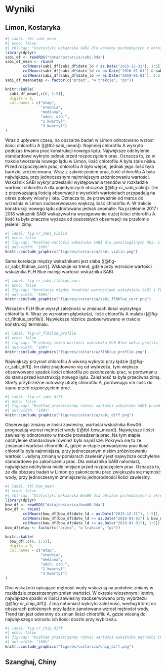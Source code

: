 # Wyniki {#sec-wyniki}

## Limon, Kostaryka
```r
#| label: tbl-sabi_mean
#| echo: false
#| tbl-cap: "Statystyki wskaźnika SABI dla obrazów pochodzących z okresów przed, w trakcie i po wykonywaniu prac konstrukcji terminala kontenerowego w Limon"
library(dplyr)
sabi_df <- readRDS("data/costarica/sabi.Rda")
sabi_df_mean <- rbind(
        colMeans(sabi_df[sabi_df$date_ld < as.Date("2015-12-31"), 1:5]),
        colMeans(sabi_df[sabi_df$date_ld >= as.Date("2016-01-01") & sabi_df$date_ld < as.Date("2018-12-31"), 1:5]),
        colMeans(sabi_df[sabi_df$date_ld >= as.Date("2019-01-01"), 1:5])) %>% as.data.frame()
sabi_df_mean$etap <- factor(c("przed", "w trakcie", "po"))

knitr::kable(
  sabi_df_mean[,c(6, 1:5)],
  digits = 3,
  col.names = c("etap",
                "średnia",
                "mediana",
                "odch. std.",
                "1 kwartyl",
                "3 kwartyl")
)

```
Wraz z upływem czasu, na obszarze badań w Limon odnotowano wzrost ilości chlorofilu A ([@tbl-sabi_mean]).
Najmniej chlorofilu A wykryto podczas trwania prac konstrukcji nowego lądu.
Największe odchylenie standardowe wykryto jednak przed rozpoczęciem prac.
Oznacza to, że w trakcie tworzenia nowego lądu w Limon, ilość chlorofilu A była stale niska. 
Przed rozpoczęciem prac, chlorofilu A było więcej, jednak jego ilość była bardziej zróżnicowana.
Wraz z zakończeniem prac, ilość chlorofilu A była największa, przy jednoczesnym najmniejszym zróżnicowaniu wartości.
Wskaźnik SABI wykrył przesłanki występowania trendów w rozkładzie wartości chlorofilu A dla pojedynczych obrazów ([@fig-cr_sabi_violin]).
Dni z przeważającą ilością obserwacji o wysokich wartościach przypadają na okres połowy wiosny i lata.
Oznacza to, że przeważnie od marca do września w Limon zaobserwowano większą ilość chlorofilu A.
W trakcie konstrukcji nowego lądu odnotowano jednak anomalie.
Na przełomie 2017 i 2018 wskaźnik SABI wskazywał na występowanie dużej ilości chlorofilu A.
Ilość ta była znacznie wyższa od pozostałych obserwacji na przełomie jesieni i zimy.
```r
#| label: fig-cr_sabi_violin
#| echo: false
#| fig-cap: "Rozkład wartości wskaźnika SABI dla poszczególnych dni, z podziałem na etapy prac na obszarze badań w Limon"
#| out-width: "100%"
knitr::include_graphics("figures/costarica/sabi_violin.png")
```
Sama korelacja między wskaźnikami jest słaba ([@fig-cr_sabi_flhblue_corr)].
Wskazuje na trend, gdzie przy wzroście wartości wskaźnika FLH Blue maleją wartości wskaźnika SABI.
```r
#| label: fig-cr_sabi_flhblue_corr
#| echo: false
#| fig-cap: "Korelacja między średnimi wartościami wskaźników SABI i FLH Blue dla obszaru badań w Limon"
#| out-width: "100%"
knitr::include_graphics("figures/costarica/sabi_flhblue_corr.png")
```
Wskaźnik FLH Blue wykrył zależność w zmianach ilości wykrytego chlorofilu A.
Wraz ze wzrostem głębokości, ilość chlorofilu A malała ([@fig-cr_flhblue_profile]).
Największe różnice zaobserwowano w trakcie konstrukcji terminalu.
```r
#| label: fig-cr_flhblue_profile
#| echo: false
#| fig-cap: "Przebieg zmian wartości wskaźnika FLH Blue wdłuż profilu, biegnącego w obszarze badań w Limon"
#| out-width: "100%"
knitr::include_graphics("figures/costarica/flhblue_profile.png")
```
Największy przyrost chlorofilu A wiosną wykryto przy lądzie ([@fig-cr_sabi_diff]).
Im dalej znajdowano się od wybrzeża, tym większy obserwowano spadek ilości chlorofilu po zakończeniu prac, w porównaniu do stanu przed konstrukcją nowego lądu.
Zależność ta była przeciwna zimą.
Strefy przybrzeżne notowały utratę chlorofilu A, porównując ich ilość do stanu przed rozpoczęciem prac.
```r
#| label: fig-cr_sabi_diff
#| echo: false
#| fig-cap: "Rozkład przestrzenny różnic wartości wskaźnika SABI przed rozpoczęciem i po zakończeniu prac na obszarze badań w Limon"
#| out-width: "100%"
knitr::include_graphics("figures/costarica/sabi_diff.png")
```

Obserwując zmiany w ilości zawiesiny, wartości wskaźnika Bow06 prognozują wzrost mętności wody ([@tbl-bow_mean]).
Największe ilości zawiesiny odnotowano w trakcie prowadzenia prac.
Na tym etapie odchylenie standardowe również było najniższe.
Pokrywa się to ze zmianami wartości chlorofilu A, gdzie w etapie prowadzenia prac ilość chlorofilu była najmniejsza, przy jednoczesnym niskim zróżnicowaniu wartości.
Jedyną zmianą w pomiarach zawiesiny jest najwyższe odchylenie standardowe po zakończeniu prac.
Dla wskaźnika SABI natomiast, największe odchylenia miały miejsce przed rozpoczęciem prac.
Oznacza to, że dla obszaru badań w Limon po zakończeniu prac zwiększyła się mętność wody, przy jednoczesnym zmniejszeniu jednorodności ilości zawiesiny.
```r
#| label: tbl-bow_mean
#| echo: false
#| tbl-cap: "Statystyki wskaźnika Bow06 dla obrazów pochodzących z okresów przed, w trakcie i po wykonywaniu prac konstrukcji terminala kontenerowego w Limon"
library(dplyr)
bow_df <- readRDS("data/costarica/bow06.Rda")
bow_df <- rbind(
        colMeans(bow_df[bow_df$date_ld < as.Date("2015-12-31"), 1:5]),
        colMeans(bow_df[bow_df$date_ld >= as.Date("2016-01-01") & bow_df$date_ld < as.Date("2018-12-31"), 1:5]),
        colMeans(bow_df[bow_df$date_ld >= as.Date("2019-01-01"), 1:5])) %>% as.data.frame()
bow_df$etap <- factor(c("przed", "w trakcie", "po"))

knitr::kable(
  bow_df[,c(6, 1:5)],
  digits = 3,
  col.names = c("etap",
                "średnia",
                "mediana",
                "odch. std.",
                "1 kwartyl",
                "3 kwartyl")
)

```
Oba wskaźniki opisujące mętność wody wskazują na podobne zmiany w rozkładzie przestrzennym zmian wartości.
W okresie wiosennym i letnim, największe spadki w ilości zawiesiny zaobserwowano przy wybrzeżu ([@fig-cr_chip_diff]).
Zimą natomiast wykryto zależność, według której na obszarach położonych przy lądzie zanotowano wzrost mętności wody.
Trend ten jest odwrotny do zmian ilości chlorofilu A, gdzie wiosną do największego wzrostu ich ilości doszło przy wybrzeżu.
```r
#| label: fig-cr_chip_diff
#| echo: false
#| fig-cap: "Rozkład przestrzenny różnic wartości wskaźnika mętności Chip09 przed rozpoczęciem i po zakończeniu prac na obszarze badań w Limon"
#| out-width: "100%"
knitr::include_graphics("figures/costarica/chip_diff.png")
```

## Szanghaj, Chiny

